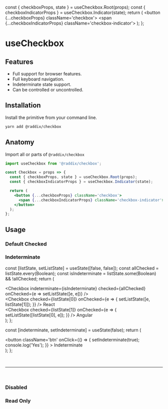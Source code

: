 
<Meta title='Inputs/useCheckbox' />

<!--- Component template -->

  const { checkboxProps, state } = useCheckbox.Root(props);
  const { checkboxIndicatorProps } = useCheckbox.Indicator(state);
  return (
    <button {...checkboxProps} className='checkbox'>
      <span {...checkboxIndicatorProps} className='checkbox-indicator'></span>
    </button>
  );
};

# useCheckbox

<Canvas>
  <Story
    name='Overview'
    parameters={{
      layout: 'centered'
    }}
  >
    <Checkbox />
  </Story>
</Canvas>

## Features

- Full support for browser features.
- Full keyboard navigation.
- Indeterminate state support.
- Can be controlled or uncontrolled.

## Installation

Install the primitive from your command line.

```sh
yarn add @raddix/checkbox
```

## Anatomy

Import all or parts of <code>@raddix/checkbox</code>

```jsx
import useCheckbox from '@raddix/checkbox';

const Checkbox = props => {
  const { checkboxProps, state } = useCheckbox.Root(props);
  const { checkboxIndicatorProps } = useCheckbox.Indicator(state);

  return (
    <button {...checkboxProps} className='checkbox'>
      <span {...checkboxIndicatorProps} className='checkbox-indicator'></span>
    </button>
  );
};
```

## Usage

### Default Checked

<Canvas>
  <Story name='Default Checked'>
    <Checkbox defaultChecked />
  </Story>
</Canvas>

### Indeterminate

<!--- Component Indeterminate -->

  const [listState, setListState] = useState([false, false]);
  const allChecked = listState.every(Boolean);
  const isIndeterminate = listState.some(Boolean) && !allChecked;
  return (
    <div>
      <Checkbox
        indeterminate={isIndeterminate}
        checked={allChecked}
        onChecked={e => setListState([e, e])}
      />
      <div className='container'>
        <div className='item'>
          <Checkbox
            checked={listState[0]}
            onChecked={e => {
              setListState([e, listState[1]]);
            }}
          />
          <span>React</span>
        </div>
        <div className='item'>
          <Checkbox
            checked={listState[1]}
            onChecked={e => {
              setListState([listState[0], e]);
            }}
          />
          <span>Angular</span>
        </div>
      </div>
    </div>
  );
};

  const [indeterminate, setIndeterminate] = useState(false);
  return (
    <div className='item'>
      <Checkbox
        indeterminate={indeterminate}
        onIndeterminate={setIndeterminate}
      />
      <button
        className='btn'
        onClick={() => {
          setIndeterminate(true);
          console.log('Yes');
        }}
      >
        Indeterminate
      </button>
    </div>
  );
};

<Canvas>
  <Story name='Indeterminate'>
    <IndeterminateGroup />
    <br />
    <hr />
    <br />
    <IndeterminateButton />
  </Story>
</Canvas>

### Disabled

<Canvas>
  <Story name='Disabled'>
    <Checkbox defaultChecked disabled />
  </Story>
</Canvas>

### Read Only

<Canvas>
  <Story name='Read Only'>
    <Checkbox defaultChecked readOnly />
  </Story>
</Canvas>
